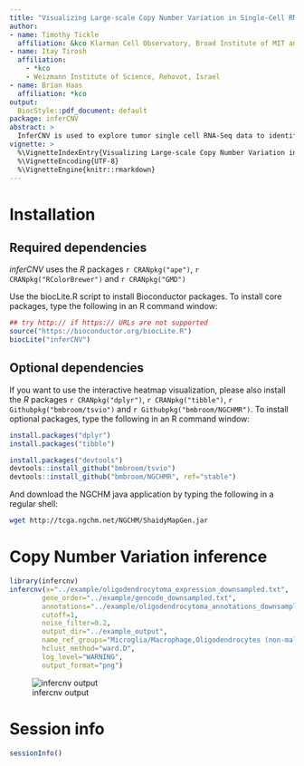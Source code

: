 ```yaml
---
title: "Visualizing Large-scale Copy Number Variation in Single-Cell RNA-Seq Expression Data"
author: 
- name: Timothy Tickle
  affiliation: &kco Klarman Cell Observatory, Broad Institute of MIT and Harvard, Cambridge, MA, USA
- name: Itay Tirosh
  affiliation: 
    - *kco
    - Weizmann Institute of Science, Rehovot, Israel
- name: Brian Haas
  affiliation: *kco
output:
  BiocStyle::pdf_document: default
package: inferCNV
abstract: >
  InferCNV is used to explore tumor single cell RNA-Seq data to identify evidence for large-scale chromosomal copy number variations, such as gains or deletions of entire chromosomes or large segments of chromosomes. This is done by exploring expression intensity of genes across positions of the genome in comparison to the average or a set of reference 'normal' cells. A heatmap is generated illustrating the relative expression intensities across each chromosome, and it becomes readily apparent as to which regions of the genome are over-abundant or less-abundant as compared to normal cells (or the average, if reference normal cells are not provided).
vignette: >
  %\VignetteIndexEntry{Visualizing Large-scale Copy Number Variation in Single-Cell RNA-Seq Expression Data}
  %\VignetteEncoding{UTF-8}
  %\VignetteEngine{knitr::rmarkdown}
---
```



# Installation
## Required dependencies

_inferCNV_ uses the _R_ packages `r CRANpkg("ape")`, `r CRANpkg("RColorBrewer")` and `r CRANpkg("GMD")`

<!--
[https://cran.r-project.org/web/packages/ape/index.html]
[https://cran.r-project.org/web/packages/RColorBrewer/index.html]
[https://cran.r-project.org/src/contrib/Archive/GMD/]
-->


Use the biocLite.R script to install Bioconductor packages. To install core packages, type the following in an R command window:
```r
## try http:// if https:// URLs are not supported
source("https://bioconductor.org/biocLite.R")
biocLite("inferCNV")
```

## Optional dependencies
If you want to use the interactive heatmap visualization, please also install the _R_ packages `r CRANpkg("dplyr")`, `r CRANpkg("tibble")`, `r Githubpkg("bmbroom/tsvio")` and `r Githubpkg("bmbroom/NGCHMR")`. To install optional packages, type the following in an R command window:

<!--
[https://cran.r-project.org/web/packages/dplyr/index.html]
[https://cran.r-project.org/web/packages/tibble/index.html]
[https://github.com/bmbroom/tsvio]
[https://github.com/bmbroom/NGCHMR]
-->

```r
install.packages("dplyr")
install.packages("tibble")

install.packages("devtools")
devtools::install_github("bmbroom/tsvio")
devtools::install_github("bmbroom/NGCHMR", ref="stable")

```

And download the NGCHM java application by typing the following in a regular shell:
```bash
wget http://tcga.ngchm.net/NGCHM/ShaidyMapGen.jar
```




# Copy Number Variation inference

```r
library(infercnv)
infercnv(x="../example/oligodendrocytoma_expression_downsampled.txt",
        gene_order="../example/gencode_downsampled.txt", 
        annotations="../example/oligodendrocytoma_annotations_downsampled.txt", 
        cutoff=1, 
        noise_filter=0.2, 
        output_dir="../example_output", 
        name_ref_groups="Microglia/Macrophage,Oligodendrocytes (non-malignant)", 
        hclust_method="ward.D",
        log_level="WARNING",
        output_format="png")


```

![infercnv output](../example_output/infercnv.png)



# Session info

```r
sessionInfo()
```

